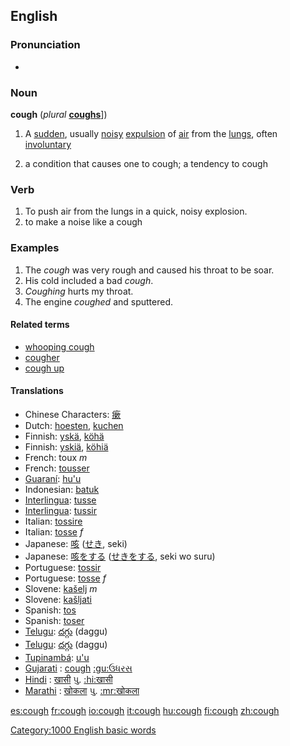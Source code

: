 {{rfc}}

==English==

===Pronunciation===
*{{audio|en-us-cough.ogg|Audio (US)}}

===Noun===
'''cough''' (''plural'' '''[[coughs]]'''])
# {{symptom}} A [[sudden]], usually [[noisy]] [[expulsion]] of [[air]] from the [[lungs]], often [[involuntary]]
#a condition that causes one to cough; a tendency to cough

===Verb===
{{en-verb|cough|coughs|coughed|coughing}}
# To push air from the lungs in a quick, noisy explosion.
#to make a noise like a cough

===Examples===
# The ''cough'' was very rough and caused his throat to be soar.
# His cold included a bad ''cough''.
# ''Coughing'' hurts my throat.
# The engine ''coughed'' and sputtered.

====Related terms====
*[[whooping cough]]
*[[cougher]]
*[[cough up]]

====Translations====
*Chinese Characters: [[瘶]]
*Dutch: [[hoesten]], [[kuchen]]
*Finnish: [[yskä]], [[köhä]]
*Finnish: [[yskiä]], [[köhiä]]
*French: toux ''m''
*French: [[tousser]]
*[[Guaraní]]: [[hu'u]]
*Indonesian: [[batuk]]
*[[Interlingua]]: [[tusse]]
*[[Interlingua]]: [[tussir]]
*Italian: [[tossire]]
*Italian: [[tosse]] ''f''
*Japanese: [[咳]] ([[せき]], seki)
*Japanese: [[咳]]をする ([[せき]]をする, seki wo suru)
*Portuguese: [[tossir]]
*Portuguese: [[tosse]] ''f''
*Slovene: [[kašelj]] ''m''
*Slovene: [[kašljati]]
*Spanish: [[tos]]
*Spanish: [[toser]]
*[[Telugu]]: [[దగ్గు]] (daggu)
*[[Telugu]]: [[దగ్గు]] (daggu)
*[[Tupinambá]]: [[u'u]]
*[[Gujarati]] : [[cough]] [[:gu:ઉધરસ]]
*[[Hindi]] : [[खासी]] પુ. [[:hi:खासी]]
*[[Marathi]] : [[खोकला]] પુ. [[:mr:खोकला]]

[[Category:1000 English basic words]]

[[es:cough]]
[[fr:cough]]
[[io:cough]]
[[it:cough]]
[[hu:cough]]
[[fi:cough]]
[[zh:cough]]
